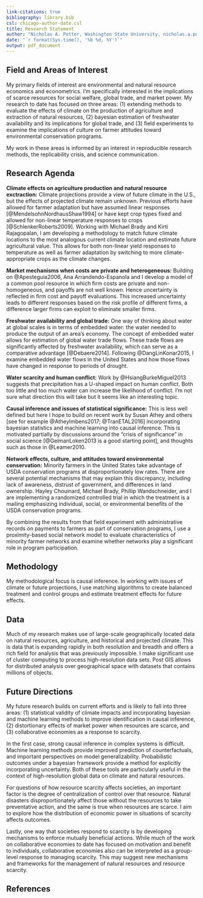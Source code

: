```yaml
---
link-citations: true
bibliography: library.bib
csl: chicago-author-date.csl
title: Research Statement
author: "Nicholas A. Potter, Washington State University, nicholas.a.potter@wsu.edu"
date: "`r format(Sys.time(), '%b %d, %Y')`"
output: pdf_document
---
```


## Field and Areas of Interest
My primary fields of interest are environmental and natural resource economics and econometrics. I'm specifically interested in the implications of scarce resources for social welfare, global trade, and market power. My research to date has focused on three areas: (1) extending methods to evaluate the effects of climate on the production of agriculture and extraction of natural resources, (2) bayesian estimation of freshwater availability and its implications for global trade, and (3) field experiments to examine the implications of culture on farmer attitudes toward environmental conservation programs.

My work in these areas is informed by an interest in reproducible research methods, the replicability crisis, and science communication. 

## Research Agenda

**Climate effects on agriculture production and natural resource exctraction:** Climate projections provide a view of future climate in the U.S., but the effects of projected climate remain unknown. Previous efforts have allowed for farmer adaptation but have assumed linear responses [@MendelsohnNordhausShaw1994] or have kept crop types fixed and allowed for non-linear temperature responses to crops [@SchlenkerRoberts2009]. Working with Michael Brady and Kirti Rajagopalan, I am developing a methodology to match future climate locations to the most analogous current climate location and estimate future agricultural value. This allows for both non-linear yield responses to temperature as well as farmer adaptation by switching to more climate-appropriate crops as the climate changes.

**Market mechanisms when costs are private and heterogeneous:** Building on @Apesteguia2006, Ana Arrandendo-Espanola and I develop a model of a common pool resource in which firm costs are private and non-homogeneous, and payoffs are not well known. Hence uncertainty is reflected in firm cost and payoff evaluations. This increased uncertainty leads to different responses based on the risk profile of different firms, a difference larger firms can exploit to eliminate smaller firms.

**Freshwater availability and global trade:** One way of thinking about water at global scales is in terms of embedded water: the water needed to produce the output of an area's economy. The concept of embedded water allows for estimation of global water trade flows. These trade flows are significantly affected by freshwater availability, which can serve as a comparative advantage [@Debaere2014]. Following @DangLinKonar2015, I examine embedded water flows in the United States and how those flows have changed in response to periods of drought. 

**Water scarcity and human conflict:** Work by @HsiangBurkeMiguel2013 suggests that precipitation has a U-shaped impact on human conflict. Both too little and too much water can increase the likelihood of conflict. I'm not sure what direction this will take but it seems like an interesting topic.

**Causal inference and issues of statistical significance:** This is less well defined but here I hope to build on recent work by Susan Athey and others [see for example @AtheyImbens2017; @TranETAL2016] incorporating bayesian statistics and machine learning into causal inference. This is motivated partially by discussions around the "crisis of significance" in social science [@GelmanLoken2013 is a good starting point], and thoughts such as those in @Leamer2010.

**Network effects, culture, and attitudes toward environmental conservation:** Minority farmers in the United States take advantage of USDA conservation programs at disproportionately low rates. There are several potential mechanisms that may explain this discrepancy, including lack of awareness, distrust of government, and differences in land ownership. Hayley Chouinard, Michael Brady, Phillip Wandschneider, and I are implementing a randomized controlled trial in which the treatment is a mailing emphasizing individual, social, or environmental benefits of the USDA conservation programs.

By combining the results from that field experiment with administrative records on payments to farmers as part of conservation programs, I use a proximity-based social network model to evaluate characteristics of minority farmer networks and examine whether networks play a significant role in program participation.

## Methodology
My methodological focus is causal inference. In working with issues of climate or future projections, I use matching algorithms to create balanced treatment and control groups and estimate treatment effects for future effects.

## Data
Much of my research makes use of large-scale geographically located data on natural resources, agriculture, and historical and projected climate. This is data that is expanding rapidly in both resolution and breadth and offers a rich field for analysis that was previously impossible. I make significant use of cluster computing to process high-resolution data sets. Post GIS allows for distributed analysis over geographical space with datasets that contains millions of objects.

## Future Directions
My future research builds on current efforts and is likely to fall into three areas: (1) statistical validity of climate impacts and incorporating bayesian and machine learning methods to improve identification in causal inference, (2) distortionary effects of market power when resources are scarce, and (3) collaborative economies as a response to scarcity.

In the first case, strong causal inference in complex systems is difficult. Machine learning methods provide improved prediction of counterfactuals, and important perspectives on model generalizability. Probabilistic outcomes under a bayesian framework provide a method for explicitly incorporating uncertainty. Both of these tools are particularly useful in the context of high-resolution global data on climate and natural resources.

For questions of how resource scarcity affects societies, an important factor is the degree of centralization of control over that resource. Natural disasters disproportionately affect those without the resources to take preventative action, and the same is true when resources are scarce. I aim to explore how the distribution of economic power in situations of scarcity affects outcomes.

Lastly, one way that societies respond to scarcity is by developing mechanisms to enforce mutually beneficial actions. While much of the work on collaborative economies to date has focused on motivation and benefit to individuals, collaborative economies also can be interpreted as a group-level response to managing scarcity. This may suggest new mechanisms and frameworks for the management of natural resources and resource scarcity.

## References
